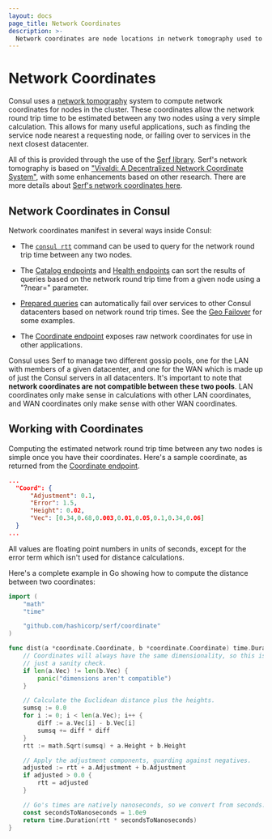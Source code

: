 ```yaml
---
layout: docs
page_title: Network Coordinates
description: >-
  Network coordinates are node locations in network tomography used to estimate round trip time (RTT). Learn how network coordinates manifest in Consul, how it calculates RTT, and how to work with coordinates to sort catalog information by nearness to a given node.
---
```


# Network Coordinates

Consul uses a [network tomography](https://en.wikipedia.org/wiki/Network_tomography)
system to compute network coordinates for nodes in the cluster. These coordinates
allow the network round trip time to be estimated between any two nodes using a
very simple calculation. This allows for many useful applications, such as finding
the service node nearest a requesting node, or failing over to services in the next
closest datacenter.

All of this is provided through the use of the [Serf library](https://www.serf.io/).
Serf's network tomography is based on ["Vivaldi: A Decentralized Network Coordinate System"](http://www.cs.ucsb.edu/~ravenben/classes/276/papers/vivaldi-sigcomm04.pdf),
with some enhancements based on other research. There are more details about
[Serf's network coordinates here](https://www.serf.io/docs/internals/coordinates.html).

## Network Coordinates in Consul

Network coordinates manifest in several ways inside Consul:

- The [`consul rtt`](/consul/commands/rtt) command can be used to query for the
  network round trip time between any two nodes.

- The [Catalog endpoints](/consul/api-docs/catalog) and
  [Health endpoints](/consul/api-docs/health) can sort the results of queries based
  on the network round trip time from a given node using a "?near=" parameter.

- [Prepared queries](/consul/api-docs/query) can automatically fail over services
  to other Consul datacenters based on network round trip times. See the
  [Geo Failover](/consul/tutorials/developer-discovery/automate-geo-failover) for some examples.

- The [Coordinate endpoint](/consul/api-docs/coordinate) exposes raw network
  coordinates for use in other applications.

Consul uses Serf to manage two different gossip pools, one for the LAN with members
of a given datacenter, and one for the WAN which is made up of just the Consul servers
in all datacenters. It's important to note that **network coordinates are not compatible
between these two pools**. LAN coordinates only make sense in calculations with other
LAN coordinates, and WAN coordinates only make sense with other WAN coordinates.

## Working with Coordinates

Computing the estimated network round trip time between any two nodes is simple
once you have their coordinates. Here's a sample coordinate, as returned from the
[Coordinate endpoint](/consul/api-docs/coordinate).

<CodeBlockConfig heading="Sample coordinate from Coordinate endpoint" hideClipboard>

```json
...
  "Coord": {
      "Adjustment": 0.1,
      "Error": 1.5,
      "Height": 0.02,
      "Vec": [0.34,0.68,0.003,0.01,0.05,0.1,0.34,0.06]
  }
...
```

</CodeBlockConfig>

All values are floating point numbers in units of seconds, except for the error
term which isn't used for distance calculations.

Here's a complete example in Go showing how to compute the distance between two
coordinates:

<CodeBlockConfig heading="Computing distance between two coordinates with Go">

```go
import (
    "math"
    "time"

    "github.com/hashicorp/serf/coordinate"
)

func dist(a *coordinate.Coordinate, b *coordinate.Coordinate) time.Duration {
    // Coordinates will always have the same dimensionality, so this is
    // just a sanity check.
    if len(a.Vec) != len(b.Vec) {
        panic("dimensions aren't compatible")
    }

    // Calculate the Euclidean distance plus the heights.
    sumsq := 0.0
    for i := 0; i < len(a.Vec); i++ {
        diff := a.Vec[i] - b.Vec[i]
        sumsq += diff * diff
    }
    rtt := math.Sqrt(sumsq) + a.Height + b.Height

    // Apply the adjustment components, guarding against negatives.
    adjusted := rtt + a.Adjustment + b.Adjustment
    if adjusted > 0.0 {
        rtt = adjusted
    }

    // Go's times are natively nanoseconds, so we convert from seconds.
    const secondsToNanoseconds = 1.0e9
    return time.Duration(rtt * secondsToNanoseconds)
}
```

</CodeBlockConfig>
